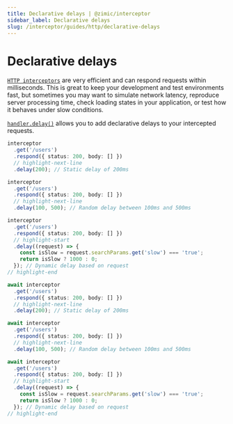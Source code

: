 ```yaml
---
title: Declarative delays | @zimic/interceptor
sidebar_label: Declarative delays
slug: /interceptor/guides/http/declarative-delays
---
```



# Declarative delays

[`HTTP interceptors`](/docs/zimic-interceptor/api/2-http-interceptor.mdx) are very efficient and can respond requests
within milliseconds. This is great to keep your development and test environments fast, but sometimes you may want to
simulate network latency, reproduce server processing time, check loading states in your application, or test how it
behaves under slow conditions.

[`handler.delay()`](/docs/zimic-interceptor/api/3-http-request-handler.mdx#handlerdelay) allows you to add declarative
delays to your intercepted requests.

<Tabs groupId="zimic-http-interceptor-type">
  <TabItem value="local" label="Local interceptor">

```ts
interceptor
  .get('/users')
  .respond({ status: 200, body: [] })
  // highlight-next-line
  .delay(200); // Static delay of 200ms

interceptor
  .get('/users')
  .respond({ status: 200, body: [] })
  // highlight-next-line
  .delay(100, 500); // Random delay between 100ms and 500ms

interceptor
  .get('/users')
  .respond({ status: 200, body: [] })
  // highlight-start
  .delay((request) => {
    const isSlow = request.searchParams.get('slow') === 'true';
    return isSlow ? 1000 : 0;
  }); // Dynamic delay based on request
// highlight-end
```

  </TabItem>

  <TabItem value="remote" label="Remote interceptor">

```ts
await interceptor
  .get('/users')
  .respond({ status: 200, body: [] })
  // highlight-next-line
  .delay(200); // Static delay of 200ms

await interceptor
  .get('/users')
  .respond({ status: 200, body: [] })
  // highlight-next-line
  .delay(100, 500); // Random delay between 100ms and 500ms

await interceptor
  .get('/users')
  .respond({ status: 200, body: [] })
  // highlight-start
  .delay((request) => {
    const isSlow = request.searchParams.get('slow') === 'true';
    return isSlow ? 1000 : 0;
  }); // Dynamic delay based on request
// highlight-end
```

  </TabItem>
</Tabs>
